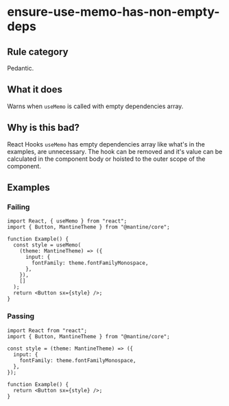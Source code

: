# ensure-use-memo-has-non-empty-deps

## Rule category

Pedantic.

## What it does

Warns when `useMemo` is called with empty dependencies array.

## Why is this bad?

React Hooks `useMemo` has empty dependencies array like what's in the examples, are unnecessary. The hook can be removed and it's value can be calculated in the component body or hoisted to the outer scope of the component.

## Examples

### Failing

```tsx
import React, { useMemo } from "react";
import { Button, MantineTheme } from "@mantine/core";

function Example() {
  const style = useMemo(
    (theme: MantineTheme) => ({
      input: {
        fontFamily: theme.fontFamilyMonospace,
      },
    }),
    []
  );
  return <Button sx={style} />;
}
```

### Passing

```tsx
import React from "react";
import { Button, MantineTheme } from "@mantine/core";

const style = (theme: MantineTheme) => ({
  input: {
    fontFamily: theme.fontFamilyMonospace,
  },
});

function Example() {
  return <Button sx={style} />;
}
```
